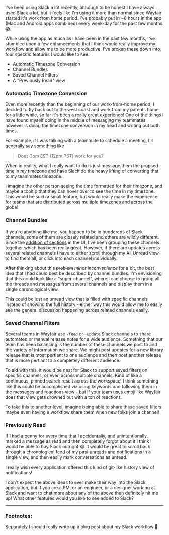 
I've been using Slack a lot recently, although to be honest I have always used
Slack a lot, but it feels like I'm using it more than normal since Wayfair
started it's work from home period. I've probably put in ~8 hours in the app
(Mac and Android apps combined) every week-day for the past few months 😱.

While using the app as much as I have been in the past few months, I've stumbled
upon a few enhancements that I think would really improve my workflow and allow
me to be more productive<FootnoteRef id="1" />. I've broken these down into four
specific features I would like to see:

- Automatic Timezone Conversion
- Channel Bundles
- Saved Channel Filters
- A "Previously Read" view

### Automatic Timezone Conversion

Even more recently than the beginning of our work-from-home period, I decided to
fly back out to the west coast and work from my parents home for a little while,
so far it's been a really great experience! One of the things I have found
myself doing in the middle of messaging my teammates however is doing the
timezone conversion in my head and writing out both times.

For example, if I was talking with a teammate to schedule a meeting, I'll
generally say something like

> Does 3pm EST (12pm PST) work for you?

When in reality, what I really want to do is just message them the propsed time
in _my_ timezone and have Slack do the heavy lifting of converting that to my
teammates timezone.

I imagine the other person seeing the time formatted for their timezone, and
maybe a tooltip that they can hover over to see the time in my timezone. This
would be such a small feature, but would really make the experience for teams
that are distributed across multiple timezones and across the globe!

### Channel Bundles

If you're anything like me, you happen to be in hundereds of Slack channels,
some of them are closely related and others are wildly different. Since the
[addition of sections](https://slackhq.com/simpler-more-organized-slack) in the
UI, I've been grouping these channels together which has been really great.
However, if there are updates across several related channels I have to either
scroll through my All Unread view to find them all, or click into each channel
individually.

After thinking about this ~~problem~~ _minor inconvenience_ for a bit, the best
idea that I had could best be described by channel bundles. I'm envisioning that
this could look like a "super-channel", where I can choose to group all the
threads and messages from several channels and display them in a single
chronological view.

This could be just an unread view that is filled with specific channels instead
of showing the full history - either way this would allow me to easily see the
general discussion happening across related channels easily.

### Saved Channel Filters

Several teams in Wayfair use `-feed` or `-update` Slack channels to share
automated or manual release notes for a wide audience. Something that our team
has been balancing is the number of these channels we post to and the variety of
information we share. We might post updates for a new library release that is
most pertiant to one audience and then post another release that is more
pertiant to a completely different audience.

To aid with this, it would be neat for Slack to support saved filters on
specific channels, or even across multiple channels. Kind of like a continuous,
pinned search result across the workspace. I think something like this could be
accomplished via using keywords and following them in the messages and reactions
view - but if your team uses emoji like Wayfair does that view gets drowned out
with a ton of reactions.

To take this to another level, imagine being able to share these saved filters,
maybe even having a workflow share them when new folks join a channel!

### Previously Read

If I had a penny for every time that I accidentally, and unintentionally, marked
a message as read and then completely forgot about it I think I would be able to
buy Slack outright 😂 It would be great to scroll back through a chronological
feed of my past unreads and notifications in a single view, and then easily mark
conversations as unread.

I really wish every application offered this kind of git-like history view of
notifications!

I don't expect the above ideas to ever make their way into the Slack
application, but if you are a PM, or an engineer, or a designer working at Slack
and want to chat more about any of the above then definitely hit me up! What
other features would you like to see added to Slack?

<Spacer />

---

<Spacer />

### Footnotes:

<Footnote id="1">Separately I should really write up a blog post about my Slack
workflow 🤔</Footnote>
